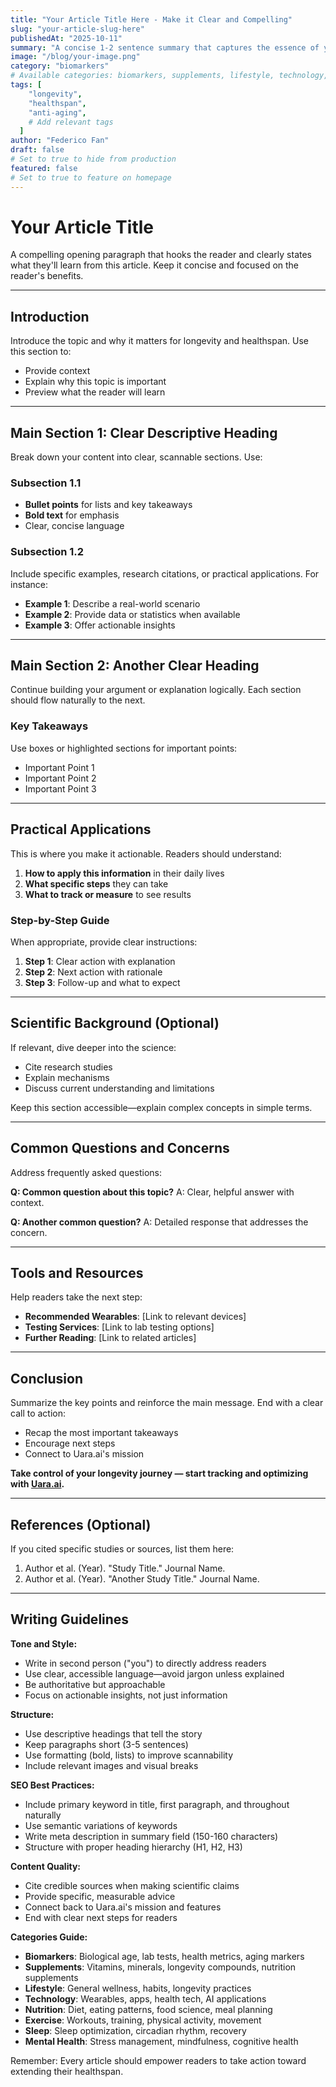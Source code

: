 ```yaml
---
title: "Your Article Title Here - Make it Clear and Compelling"
slug: "your-article-slug-here"
publishedAt: "2025-10-11"
summary: "A concise 1-2 sentence summary that captures the essence of your article. This appears in previews and meta descriptions."
image: "/blog/your-image.png"
category: "biomarkers"
# Available categories: biomarkers, supplements, lifestyle, technology, nutrition, exercise, sleep, mental-health
tags: [
    "longevity",
    "healthspan",
    "anti-aging",
    # Add relevant tags
  ]
author: "Federico Fan"
draft: false
# Set to true to hide from production
featured: false
# Set to true to feature on homepage
---
```


# Your Article Title

A compelling opening paragraph that hooks the reader and clearly states what they'll learn from this article. Keep it concise and focused on the reader's benefits.

---

## Introduction

Introduce the topic and why it matters for longevity and healthspan. Use this section to:

- Provide context
- Explain why this topic is important
- Preview what the reader will learn

---

## Main Section 1: Clear Descriptive Heading

Break down your content into clear, scannable sections. Use:

### Subsection 1.1

- **Bullet points** for lists and key takeaways
- **Bold text** for emphasis
- Clear, concise language

### Subsection 1.2

Include specific examples, research citations, or practical applications. For instance:

- **Example 1**: Describe a real-world scenario
- **Example 2**: Provide data or statistics when available
- **Example 3**: Offer actionable insights

---

## Main Section 2: Another Clear Heading

Continue building your argument or explanation logically. Each section should flow naturally to the next.

### Key Takeaways

Use boxes or highlighted sections for important points:

- Important Point 1
- Important Point 2
- Important Point 3

---

## Practical Applications

This is where you make it actionable. Readers should understand:

1. **How to apply this information** in their daily lives
2. **What specific steps** they can take
3. **What to track or measure** to see results

### Step-by-Step Guide

When appropriate, provide clear instructions:

1. **Step 1**: Clear action with explanation
2. **Step 2**: Next action with rationale
3. **Step 3**: Follow-up and what to expect

---

## Scientific Background (Optional)

If relevant, dive deeper into the science:

- Cite research studies
- Explain mechanisms
- Discuss current understanding and limitations

Keep this section accessible—explain complex concepts in simple terms.

---

## Common Questions and Concerns

Address frequently asked questions:

**Q: Common question about this topic?**
A: Clear, helpful answer with context.

**Q: Another common question?**
A: Detailed response that addresses the concern.

---

## Tools and Resources

Help readers take the next step:

- **Recommended Wearables**: [Link to relevant devices]
- **Testing Services**: [Link to lab testing options]
- **Further Reading**: [Link to related articles]

---

## Conclusion

Summarize the key points and reinforce the main message. End with a clear call to action:

- Recap the most important takeaways
- Encourage next steps
- Connect to Uara.ai's mission

**Take control of your longevity journey — start tracking and optimizing with [Uara.ai](https://uara.ai).**

---

## References (Optional)

If you cited specific studies or sources, list them here:

1. Author et al. (Year). "Study Title." Journal Name.
2. Author et al. (Year). "Another Study Title." Journal Name.

---

## Writing Guidelines

**Tone and Style:**

- Write in second person ("you") to directly address readers
- Use clear, accessible language—avoid jargon unless explained
- Be authoritative but approachable
- Focus on actionable insights, not just information

**Structure:**

- Use descriptive headings that tell the story
- Keep paragraphs short (3-5 sentences)
- Use formatting (bold, lists) to improve scannability
- Include relevant images and visual breaks

**SEO Best Practices:**

- Include primary keyword in title, first paragraph, and throughout naturally
- Use semantic variations of keywords
- Write meta description in summary field (150-160 characters)
- Structure with proper heading hierarchy (H1, H2, H3)

**Content Quality:**

- Cite credible sources when making scientific claims
- Provide specific, measurable advice
- Connect back to Uara.ai's mission and features
- End with clear next steps for readers

**Categories Guide:**

- **Biomarkers**: Biological age, lab tests, health metrics, aging markers
- **Supplements**: Vitamins, minerals, longevity compounds, nutrition supplements
- **Lifestyle**: General wellness, habits, longevity practices
- **Technology**: Wearables, apps, health tech, AI applications
- **Nutrition**: Diet, eating patterns, food science, meal planning
- **Exercise**: Workouts, training, physical activity, movement
- **Sleep**: Sleep optimization, circadian rhythm, recovery
- **Mental Health**: Stress management, mindfulness, cognitive health

Remember: Every article should empower readers to take action toward extending their healthspan.
